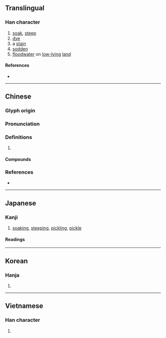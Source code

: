 {{also|渍}}
{{character info/new}}
==Translingual==

===Han character===
{{Han char|rn=85|rad=水|as=11|sn=14|four=35186|canj=EQMC|ids=⿰氵責}}

# [[soak]], [[steep]]
# [[dye]]
# a [[stain]]
# [[sodden]]
# [[floodwater]] on [[low-lying]] [[land]]

====References====
* {{Han ref|kx=0647.010|dkj=18167|dj=1057.010|hdz=31712.070|uh=6F2C|ud=28460|bh=BA7B|bd=47739}}

----

==Chinese==
{{zh-forms|s=渍}}

===Glyph origin===
{{Han etym}}

===Pronunciation===
{{zh-pron
|m=zì
|c=zi3,zi6,zik1
|mn=chù
|mc=y
|oc=y
|cat=v,n,a
}}

===Definitions===
{{zh-hanzi}}

# {{rfdef|zh}}

====Compounds====
{{zh-der|水漬|汗漬|油漬|油漬罐頭|浸漬|炙雞漬酒|血漬|醃漬|醋漬物|鹽漬食物}}

===References===
* {{R:yue:Hanzi}}

----

==Japanese==

===Kanji===
{{ja-kanji|grade=c|rs=水11}}

# [[soak]]ing, [[steep#Verb|steep]]ing, [[pickling]], [[pickle]]

====Readings====
{{ja-readings
|on=し
|kun=あわた-す, つ-く, つ-かる, つ-ける, つ-け, つけ-, なず-く, ひ-つ, ひ-ず, ひず-つ, ひた-る, ひた-す
}}

{{attention|ja|Needs POSes, etyms, pronunciations, etc.}}

----

==Korean==

===Hanja===
{{ko-hanja|hangeul=지|eumhun=|rv=ji|mr=chi|y=ci}}

# {{defn|lang=ko|sort=水11}}

----

==Vietnamese==

===Han character===
{{vi-hantu|[[tí]], [[tứ]]|rs=水11}}

# {{defn|lang=vi|sort=水11}}